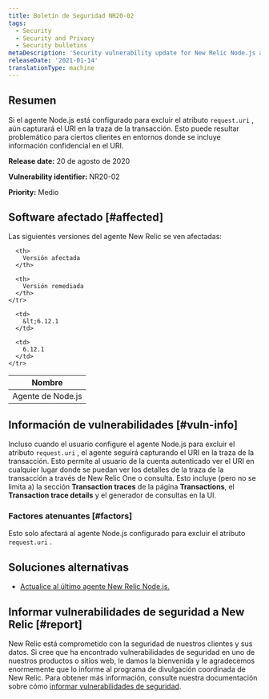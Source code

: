 ```yaml
---
title: Boletín de Seguridad NR20-02
tags:
  - Security
  - Security and Privacy
  - Security bulletins
metaDescription: 'Security vulnerability update for New Relic Node.js agent, August 20, 2020'
releaseDate: '2021-01-14'
translationType: machine
---
```


## Resumen

Si el agente Node.js está configurado para excluir el atributo `request.uri` , aún capturará el URI en la traza de la transacción. Esto puede resultar problemático para ciertos clientes en entornos donde se incluye información confidencial en el URI.

<DNT>**Release date:**</DNT> 20 de agosto de 2020

<DNT>**Vulnerability identifier:**</DNT> NR20-02

<DNT>**Priority:**</DNT> Medio

## Software afectado [#affected]

Las siguientes versiones del agente New Relic se ven afectadas:

<table>
  <thead>
    <tr>
      <th>
        Nombre
      </th>

      <th>
        Versión afectada
      </th>

      <th>
        Versión remediada
      </th>
    </tr>
  </thead>

  <tbody>
    <tr>
      <td>
        Agente de Node.js
      </td>

      <td>
        &lt;6.12.1
      </td>

      <td>
        6.12.1
      </td>
    </tr>
  </tbody>
</table>

## Información de vulnerabilidades [#vuln-info]

Incluso cuando el usuario configure el agente Node.js para excluir el atributo `request.uri` , el agente seguirá capturando el URI en la traza de la transacción. Esto permite al usuario de la cuenta autenticado ver el URI en cualquier lugar donde se puedan ver los detalles de la traza de la transacción a través de New Relic One o consulta. Esto incluye (pero no se limita a) la sección <DNT>**Transaction traces**</DNT> de la página <DNT>**Transactions**</DNT>, el <DNT>**Transaction trace details**</DNT> y el generador de consultas en la UI.

### Factores atenuantes [#factors]

Esto solo afectará al agente Node.js configurado para excluir el atributo `request.uri` .

## Soluciones alternativas

* [Actualice al último agente New Relic Node.js.](/docs/agents/nodejs-agent/installation-configuration/update-nodejs-agent)

## Informar vulnerabilidades de seguridad a New Relic [#report]

New Relic está comprometido con la seguridad de nuestros clientes y sus datos. Si cree que ha encontrado vulnerabilidades de seguridad en uno de nuestros productos o sitios web, le damos la bienvenida y le agradecemos enormemente que lo informe al programa de divulgación coordinada de New Relic. Para obtener más información, consulte nuestra documentación sobre cómo [informar vulnerabilidades de seguridad](/docs/security/new-relic-security/data-privacy/reporting-security-vulnerabilities).
